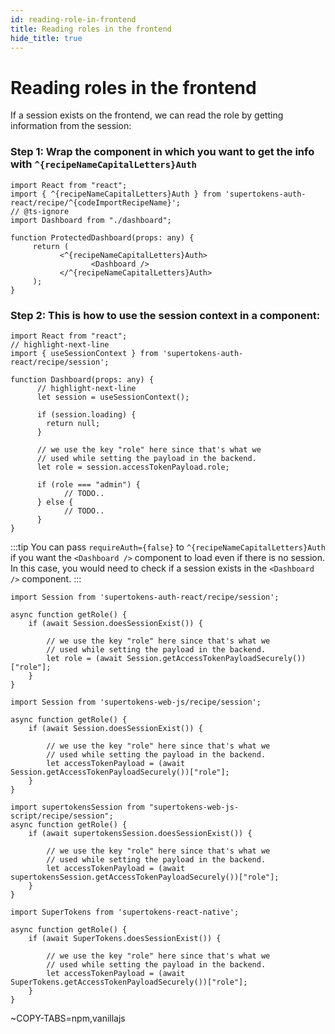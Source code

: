 ```yaml
---
id: reading-role-in-frontend
title: Reading roles in the frontend
hide_title: true
---
```


<!-- COPY DOCS -->
<!-- ./thirdpartyemailpassword/common-customizations/user-roles/reading-role-in-frontend.mdx -->


# Reading roles in the frontend

If a session exists on the frontend, we can read the role by getting information from the session:
<FrontendSDKTabs>
<TabItem value="reactjs">
<FrontendReactContextSubTabs>
<TabItem value="with-react-context">

### Step 1: Wrap the component in which you want to get the info with `^{recipeNameCapitalLetters}Auth`

```tsx
import React from "react";
import { ^{recipeNameCapitalLetters}Auth } from 'supertokens-auth-react/recipe/^{codeImportRecipeName}';
// @ts-ignore
import Dashboard from "./dashboard";

function ProtectedDashboard(props: any) {
     return (
           <^{recipeNameCapitalLetters}Auth>
                  <Dashboard />
           </^{recipeNameCapitalLetters}Auth>
     );
}
```

### Step 2: This is how to use the session context in a component:

```tsx
import React from "react";
// highlight-next-line
import { useSessionContext } from 'supertokens-auth-react/recipe/session';

function Dashboard(props: any) {
      // highlight-next-line
      let session = useSessionContext();

      if (session.loading) {
        return null;
      }

      // we use the key "role" here since that's what we
      // used while setting the payload in the backend. 
      let role = session.accessTokenPayload.role;

      if (role === "admin") {
            // TODO..
      } else {
            // TODO..
      }
}
```

:::tip
You can pass `requireAuth={false}` to `^{recipeNameCapitalLetters}Auth` if you want the `<Dashboard />` component to load even if there is no session. In this case, you would need to check if a session exists in the `<Dashboard />` component.
:::

</TabItem>
<TabItem value="without-react-context">

```tsx
import Session from 'supertokens-auth-react/recipe/session';

async function getRole() {
    if (await Session.doesSessionExist()) {

        // we use the key "role" here since that's what we
        // used while setting the payload in the backend. 
        let role = (await Session.getAccessTokenPayloadSecurely())["role"];
    }
}
```

</TabItem>
</FrontendReactContextSubTabs>
</TabItem>

<TabItem value="vanillajs">

<NpmOrScriptTabs>
<TabItem value="npm">

```tsx
import Session from 'supertokens-web-js/recipe/session';

async function getRole() {
    if (await Session.doesSessionExist()) {

        // we use the key "role" here since that's what we
        // used while setting the payload in the backend. 
        let accessTokenPayload = (await Session.getAccessTokenPayloadSecurely())["role"];
    }
}
```

</TabItem>
<TabItem value="script">

```tsx
import supertokensSession from "supertokens-web-js-script/recipe/session";
async function getRole() {
    if (await supertokensSession.doesSessionExist()) {

        // we use the key "role" here since that's what we
        // used while setting the payload in the backend. 
        let accessTokenPayload = (await supertokensSession.getAccessTokenPayloadSecurely())["role"];
    }
}
```

</TabItem>
</NpmOrScriptTabs>

</TabItem>
<TabItem value="react-native">

```tsx
import SuperTokens from 'supertokens-react-native';

async function getRole() {
    if (await SuperTokens.doesSessionExist()) {

        // we use the key "role" here since that's what we
        // used while setting the payload in the backend. 
        let accessTokenPayload = (await SuperTokens.getAccessTokenPayloadSecurely())["role"];
    }
}
```

</TabItem>

<TabItem value="angular">

~COPY-TABS=npm,vanillajs

</TabItem>

</FrontendSDKTabs>
